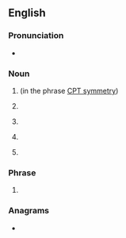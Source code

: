 ==English==
{{wikipedia|Current Procedural Terminology}}

===Pronunciation===
* {{audio|en|En-au-CPT.ogg|Audio (AU)}}

===Noun===
{{en-noun|~}}

# {{lb|en|physics}} {{init of|en|[[charge]], [[parity]], [[time]]-[[reversal]]|nodot=1}} (in the phrase [[CPT symmetry]])
# {{lb|en|medicine}} {{init of|en|[[current]] [[procedure]] [[terminology]]}}
# {{abbr of|en|carpet}} {{rfex|en}}
# {{label|en|US|dated|_|pejorative|_|slang|sometimes reclaimed}} {{init of|en|Colored People's Time}}
# {{lb|en|advertising}} {{initialism of|en|[[cost]] [[per]] [[thousand]]}}
#: {{synonyms|en|CPM}}

===Phrase===
{{en-phrase}}

# {{lb|en|incoterm}} {{init of|en|Carriage Paid To}}

===Anagrams===
* {{anagrams|en|a=cpt|CTP|PCT|PTC|TCP|TPC|pct}}